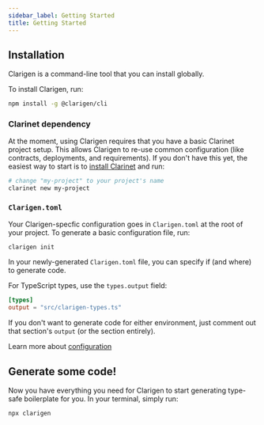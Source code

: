 ```yaml
---
sidebar_label: Getting Started
title: Getting Started
---
```


## Installation

Clarigen is a command-line tool that you can install globally.

To install Clarigen, run:

```bash
npm install -g @clarigen/cli
```

### Clarinet dependency

At the moment, using Clarigen requires that you have a basic Clarinet project setup. This allows Clarigen to re-use common configuration (like contracts, deployments, and requirements). If you don't have this yet, the easiest way to start is to [install Clarinet](https://github.com/hirosystems/clarinet#installation) and run:

```bash
# change "my-project" to your project's name
clarinet new my-project
```

### `Clarigen.toml`

Your Clarigen-specfic configuration goes in `Clarigen.toml` at the root of your project. To generate a basic configuration file, run:

```bash
clarigen init
```

In your newly-generated `Clarigen.toml` file, you can specify if (and where) to generate code.

For TypeScript types, use the `types.output` field:

```toml title="Clarigen.toml"
[types]
output = "src/clarigen-types.ts"
```

If you don't want to generate code for either environment, just comment out that section's `output` (or the section entirely).

Learn more about [configuration](./configuration)

## Generate some code!

Now you have everything you need for Clarigen to start generating type-safe boilerplate for you. In your terminal, simply run:

```bash
npx clarigen
```
